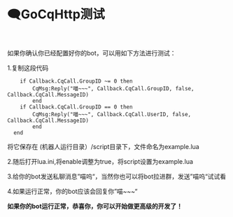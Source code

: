 # 🗨️GoCqHttp测试

<br/>

如果你确认你已经配置好你的bot，可以用如下方法进行测试：

1.复制这段代码

```if Callback.CqCall.MessageData == "喵呜" then
    if Callback.CqCall.GroupID ~= 0 then
        CqMsg:Reply("喵~~~", Callback.CqCall.GroupID, false, Callback.CqCall.MessageID)
        end
    if Callback.CqCall.GroupID == 0 then
        CqMsg:Reply("喵~~~", Callback.CqCall.UserID, false, Callback.CqCall.MessageID)
        end
  end
```

将它保存在 (机器人运行目录）/script目录下，文件命名为example.lua

2.随后打开lua.ini,将enable调整为true，将script设置为example.lua

3.给你的bot发送私聊消息”喵呜“，当然你也可以将bot拉进群，发送”喵呜“试试看

4.如果运行正常，你的bot应该会回复你”喵~~~“

**如果你的bot运行正常，恭喜你，你可以开始做更高级的开发了！**
